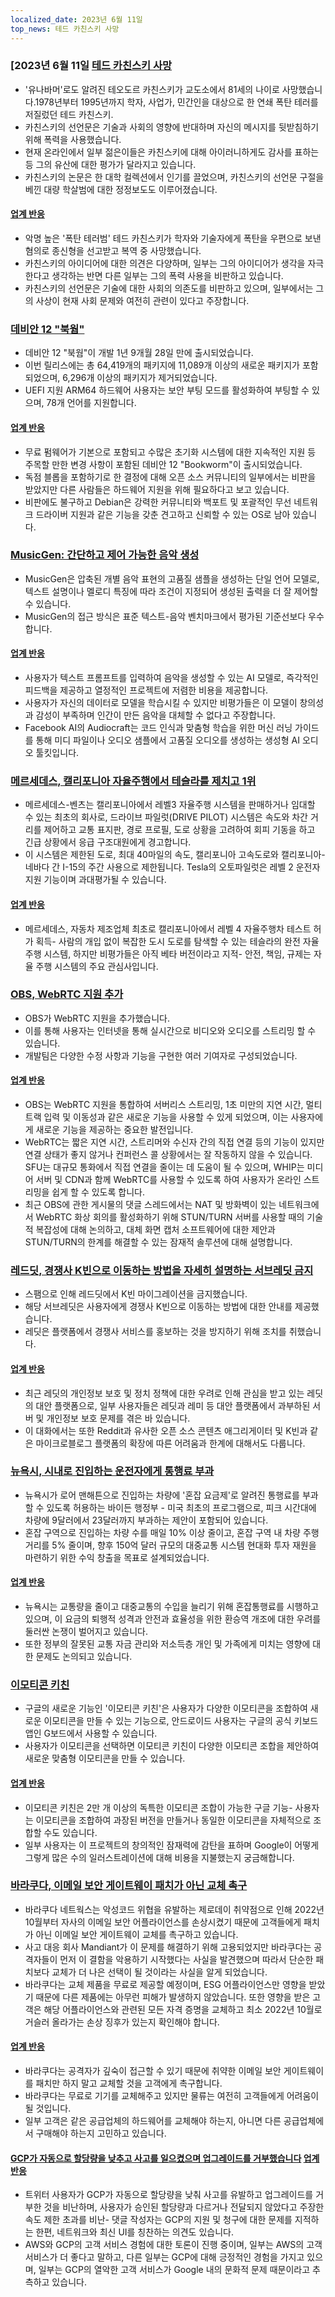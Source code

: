 ```yaml
---
localized_date: 2023년 6월 11일
top_news: 테드 카친스키 사망
---
```




<CallToAction />

<Steps>

### [2023년 6월 11일 [테드 카친스키 사망](https://www.nytimes.com/2023/06/10/us/ted-kaczynski-dead.html)

- '유나바머'로도 알려진 테오도르 카친스키가 교도소에서 81세의 나이로 사망했습니다.1978년부터 1995년까지 학자, 사업가, 민간인을 대상으로 한 연쇄 폭탄 테러를 저질렀던 테드 카친스키.
- 카친스키의 선언문은 기술과 사회의 영향에 반대하며 자신의 메시지를 뒷받침하기 위해 폭력을 사용했습니다.
- 현재 온라인에서 일부 젊은이들은 카친스키에 대해 아이러니하게도 감사를 표하는 등 그의 유산에 대한 평가가 달라지고 있습니다.
- 카친스키의 논문은 한 대학 컬렉션에서 인기를 끌었으며, 카친스키의 선언문 구절을 베낀 대량 학살범에 대한 정정보도도 이루어졌습니다.

#### [업계 반응](http://news.ycombinator.com/item?id=36272409)

- 악명 높은 '폭탄 테러범' 테드 카친스키가 학자와 기술자에게 폭탄을 우편으로 보낸 혐의로 종신형을 선고받고 복역 중 사망했습니다.
- 카친스키의 아이디어에 대한 의견은 다양하며, 일부는 그의 아이디어가 생각을 자극한다고 생각하는 반면 다른 일부는 그의 폭력 사용을 비판하고 있습니다.
- 카친스키의 선언문은 기술에 대한 사회의 의존도를 비판하고 있으며, 일부에서는 그의 사상이 현재 사회 문제와 여전히 관련이 있다고 주장합니다.

### [데비안 12 "북웜"](https://www.debian.org/News/2023/20230610)

- 데비안 12 "북웜"이 개발 1년 9개월 28일 만에 출시되었습니다.
- 이번 릴리스에는 총 64,419개의 패키지에 11,089개 이상의 새로운 패키지가 포함되었으며, 6,296개 이상의 패키지가 제거되었습니다.
- UEFI 지원 ARM64 하드웨어 사용자는 보안 부팅 모드를 활성화하여 부팅할 수 있으며, 78개 언어를 지원합니다.

#### [업계 반응](http://news.ycombinator.com/item?id=36269934)

- 무료 펌웨어가 기본으로 포함되고 수많은 초기화 시스템에 대한 지속적인 지원 등 주목할 만한 변경 사항이 포함된 데비안 12 "Bookworm"이 출시되었습니다.
- 독점 블롭을 포함하기로 한 결정에 대해 오픈 소스 커뮤니티의 일부에서는 비판을 받았지만 다른 사람들은 하드웨어 지원을 위해 필요하다고 보고 있습니다.
- 비판에도 불구하고 Debian은 강력한 커뮤니티와 백포트 및 포괄적인 무선 네트워크 드라이버 지원과 같은 기능을 갖춘 견고하고 신뢰할 수 있는 OS로 남아 있습니다.

### [MusicGen: 간단하고 제어 가능한 음악 생성](https://ai.honu.io/papers/musicgen/)

- MusicGen은 압축된 개별 음악 표현의 고품질 샘플을 생성하는 단일 언어 모델로, 텍스트 설명이나 멜로디 특징에 따라 조건이 지정되어 생성된 출력을 더 잘 제어할 수 있습니다.
- MusicGen의 접근 방식은 표준 텍스트-음악 벤치마크에서 평가된 기준선보다 우수합니다.

#### [업계 반응](http://news.ycombinator.com/item?id=36271926)

- 사용자가 텍스트 프롬프트를 입력하여 음악을 생성할 수 있는 AI 모델로, 즉각적인 피드백을 제공하고 열정적인 프로젝트에 저렴한 비용을 제공합니다.
- 사용자가 자신의 데이터로 모델을 학습시킬 수 있지만 비평가들은 이 모델이 창의성과 감성이 부족하며 인간이 만든 음악을 대체할 수 없다고 주장합니다.
- Facebook AI의 Audiocraft는 코드 인식과 맞춤형 학습을 위한 머신 러닝 가이드를 통해 미디 파일이나 오디오 샘플에서 고품질 오디오를 생성하는 생성형 AI 오디오 툴킷입니다.

### [메르세데스, 캘리포니아 자율주행에서 테슬라를 제치고 1위](https://www.theregister.com/2023/06/09/mercedes_california_tesla/)

- 메르세데스-벤츠는 캘리포니아에서 레벨3 자율주행 시스템을 판매하거나 임대할 수 있는 최초의 회사로, 드라이브 파일럿(DRIVE PILOT) 시스템은 속도와 차간 거리를 제어하고 교통 표지판, 경로 프로필, 도로 상황을 고려하여 회피 기동을 하고 긴급 상황에서 응급 구조대원에게 경고합니다.
- 이 시스템은 제한된 도로, 최대 40마일의 속도, 캘리포니아 고속도로와 캘리포니아-네바다 간 I-15의 주간 사용으로 제한됩니다. Tesla의 오토파일럿은 레벨 2 운전자 지원 기능이며 과대평가될 수 있습니다.

#### [업계 반응](http://news.ycombinator.com/item?id=36270413)

- 메르세데스, 자동차 제조업체 최초로 캘리포니아에서 레벨 4 자율주행차 테스트 허가 획득- 사람의 개입 없이 복잡한 도시 도로를 탐색할 수 있는 테슬라의 완전 자율주행 시스템, 하지만 비평가들은 아직 베타 버전이라고 지적- 안전, 책임, 규제는 자율 주행 시스템의 주요 관심사입니다.

### [OBS, WebRTC 지원 추가](https://github.com/obsproject/obs-studio/commit/851a8c216e14617fb523951839f3bdb240e85141)

- OBS가 WebRTC 지원을 추가했습니다.
- 이를 통해 사용자는 인터넷을 통해 실시간으로 비디오와 오디오를 스트리밍 할 수 있습니다.
- 개발팀은 다양한 수정 사항과 기능을 구현한 여러 기여자로 구성되었습니다.

#### [업계 반응](http://news.ycombinator.com/item?id=36273075)

- OBS는 WebRTC 지원을 통합하여 서버리스 스트리밍, 1초 미만의 지연 시간, 멀티 트랙 입력 및 이동성과 같은 새로운 기능을 사용할 수 있게 되었으며, 이는 사용자에게 새로운 기능을 제공하는 중요한 발전입니다.
- WebRTC는 짧은 지연 시간, 스트리머와 수신자 간의 직접 연결 등의 기능이 있지만 연결 상태가 좋지 않거나 컨퍼런스 콜 상황에서는 잘 작동하지 않을 수 있습니다. SFU는 대규모 통화에서 직접 연결을 줄이는 데 도움이 될 수 있으며, WHIP는 미디어 서버 및 CDN과 함께 WebRTC를 사용할 수 있도록 하여 사용자가 온라인 스트리밍을 쉽게 할 수 있도록 합니다.
- 최근 OBS에 관한 게시물의 댓글 스레드에서는 NAT 및 방화벽이 있는 네트워크에서 WebRTC 화상 회의를 활성화하기 위해 STUN/TURN 서버를 사용할 때의 기술적 복잡성에 대해 논의하고, 대체 화면 캡처 소프트웨어에 대한 제안과 STUN/TURN의 한계를 해결할 수 있는 잠재적 솔루션에 대해 설명합니다.

### [레드딧, 경쟁사 K빈으로 이동하는 방법을 자세히 설명하는 서브레딧 금지](https://old.reddit.com/r/KbinMigration)

- 스팸으로 인해 레드딧에서 K빈 마이그레이션을 금지했습니다.
- 해당 서브레딧은 사용자에게 경쟁사 K빈으로 이동하는 방법에 대한 안내를 제공했습니다.
- 레딧은 플랫폼에서 경쟁사 서비스를 홍보하는 것을 방지하기 위해 조치를 취했습니다.

#### [업계 반응](http://news.ycombinator.com/item?id=36268458)

- 최근 레딧의 개인정보 보호 및 정치 정책에 대한 우려로 인해 관심을 받고 있는 레딧의 대안 플랫폼으로, 일부 사용자들은 레딧과 레미 등 대안 플랫폼에서 과부하된 서버 및 개인정보 보호 문제를 겪은 바 있습니다.
- 이 대화에서는 또한 Reddit과 유사한 오픈 소스 콘텐츠 애그리게이터 및 K빈과 같은 마이크로블로그 플랫폼의 확장에 따른 어려움과 한계에 대해서도 다룹니다.

### [뉴욕시, 시내로 진입하는 운전자에게 통행료 부과](https://www.cnn.com/2023/06/10/business/congestion-pricing-new-york-city-transportation/index.html)

- 뉴욕시가 로어 맨해튼으로 진입하는 차량에 '혼잡 요금제'로 알려진 통행료를 부과할 수 있도록 허용하는 바이든 행정부 - 미국 최초의 프로그램으로, 피크 시간대에 차량에 9달러에서 23달러까지 부과하는 제안이 포함되어 있습니다.
- 혼잡 구역으로 진입하는 차량 수를 매일 10% 이상 줄이고, 혼잡 구역 내 차량 주행 거리를 5% 줄이며, 향후 150억 달러 규모의 대중교통 시스템 현대화 투자 재원을 마련하기 위한 수익 창출을 목표로 설계되었습니다.

#### [업계 반응](http://news.ycombinator.com/item?id=36270597)

- 뉴욕시는 교통량을 줄이고 대중교통의 수입을 늘리기 위해 혼잡통행료를 시행하고 있으며, 이 요금의 퇴행적 성격과 안전과 효율성을 위한 환승역 개조에 대한 우려를 둘러싼 논쟁이 벌어지고 있습니다.
- 또한 정부의 잘못된 교통 자금 관리와 저소득층 개인 및 가족에게 미치는 영향에 대한 문제도 논의되고 있습니다.

### [이모티콘 키친](https://emojikitchen.dev/)

- 구글의 새로운 기능인 '이모티콘 키친'은 사용자가 다양한 이모티콘을 조합하여 새로운 이모티콘을 만들 수 있는 기능으로, 안드로이드 사용자는 구글의 공식 키보드 앱인 G보드에서 사용할 수 있습니다.
- 사용자가 이모티콘을 선택하면 이모티콘 키친이 다양한 이모티콘 조합을 제안하여 새로운 맞춤형 이모티콘을 만들 수 있습니다.

#### [업계 반응](http://news.ycombinator.com/item?id=36267382)

- 이모티콘 키친은 2만 개 이상의 독특한 이모티콘 조합이 가능한 구글 기능- 사용자는 이모티콘을 조합하여 과장된 버전을 만들거나 동일한 이모티콘을 자체적으로 조합할 수도 있습니다.
- 일부 사용자는 이 프로젝트의 창의적인 잠재력에 감탄을 표하며 Google이 어떻게 그렇게 많은 수의 일러스트레이션에 대해 비용을 지불했는지 궁금해합니다.

### [바라쿠다, 이메일 보안 게이트웨이 패치가 아닌 교체 촉구](https://krebsonsecurity.com/2023/06/barracuda-urges-replacing-not-patching-its-email-security-gateways/)

- 바라쿠다 네트웍스는 악성코드 위협을 유발하는 제로데이 취약점으로 인해 2022년 10월부터 자사의 이메일 보안 어플라이언스를 손상시켰기 때문에 고객들에게 패치가 아닌 이메일 보안 게이트웨이 교체를 촉구하고 있습니다.
- 사고 대응 회사 Mandiant가 이 문제를 해결하기 위해 고용되었지만 바라쿠다는 공격자들이 먼저 이 결함을 악용하기 시작했다는 사실을 발견했으며 따라서 단순한 패치보다 교체가 더 나은 선택이 될 것이라는 사실을 알게 되었습니다.
- 바라쿠다는 교체 제품을 무료로 제공할 예정이며, ESG 어플라이언스만 영향을 받았기 때문에 다른 제품에는 아무런 피해가 발생하지 않았습니다. 또한 영향을 받은 고객은 해당 어플라이언스와 관련된 모든 자격 증명을 교체하고 최소 2022년 10월로 거슬러 올라가는 손상 징후가 있는지 확인해야 합니다.

#### [업계 반응](http://news.ycombinator.com/item?id=36274525)

- 바라쿠다는 공격자가 깊숙이 접근할 수 있기 때문에 취약한 이메일 보안 게이트웨이를 패치만 하지 말고 교체할 것을 고객에게 촉구합니다.
- 바라쿠다는 무료로 기기를 교체해주고 있지만 물류는 여전히 고객들에게 어려움이 될 것입니다.
- 일부 고객은 같은 공급업체의 하드웨어를 교체해야 하는지, 아니면 다른 공급업체에서 구매해야 하는지 고민하고 있습니다.

#### [GCP가 자동으로 할당량을 낮추고 사고를 일으켰으며 업그레이드를 거부했습니다](https://twitter.com/JustJake/status/1667478906591666176) [업계 반응](http://news.ycombinator.com/item?id=36272747)

- 트위터 사용자가 GCP가 자동으로 할당량을 낮춰 사고를 유발하고 업그레이드를 거부한 것을 비난하며, 사용자가 승인된 할당량과 다르거나 전달되지 않았다고 주장한 속도 제한 초과를 비난- 댓글 작성자는 GCP의 지원 및 청구에 대한 문제를 지적하는 한편, 네트워크와 최신 UI를 칭찬하는 의견도 있습니다.
- AWS와 GCP의 고객 서비스 경험에 대한 토론이 진행 중이며, 일부는 AWS의 고객 서비스가 더 좋다고 말하고, 다른 일부는 GCP에 대해 긍정적인 경험을 가지고 있으며, 일부는 GCP의 열악한 고객 서비스가 Google 내의 문화적 문제 때문이라고 추측하고 있습니다.

</Steps>
